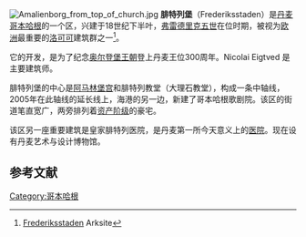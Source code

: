 [[File:Amalienborg_from_top_of_church.jpg|right]]
'''腓特列堡'''（Frederiksstaden）是[[丹麦|丹麦]][[哥本哈根|哥本哈根]]的一个区，兴建于18世纪下半叶，[[弗雷德里克五世|弗雷德里克五世]]在位时期，被视为[[欧洲|欧洲]]最重要的[[洛可可|洛可可]]建筑群之一<ref>[http://www.dac.dk/visKanonVaerk.asp?artikelID=2610 Frederiksstaden] {{Wayback|url=http://www.dac.dk/visKanonVaerk.asp?artikelID=2610 |date=20110719121545 }} Arksite</ref>。 

它的开发，是为了纪念[[奥尔登堡王朝|奥尔登堡王朝]]登上丹麦王位300周年。Nicolai Eigtved 是主要建筑师。

腓特列堡的中心是[[阿马林堡宫|阿马林堡宫]]和腓特列教堂（大理石教堂），构成一条中轴线，2005年在此轴线的延长线上，海港的另一边，新建了哥本哈根歌剧院。该区的街道笔直宽广，两旁排列着[[资产阶级|资产阶级]]的豪宅。 

该区另一座重要建筑是皇家腓特列医院，是丹麦第一所今天意义上的[[医院|医院]]。现在设有丹麦艺术与设计博物馆。

{{wide image|Amalienborg.JPG|800px|阿马林堡宫和腓特列教堂}}

== 参考文献 ==
{{reflist|colwidth=30em}}

[[Category:哥本哈根|Category:哥本哈根]]